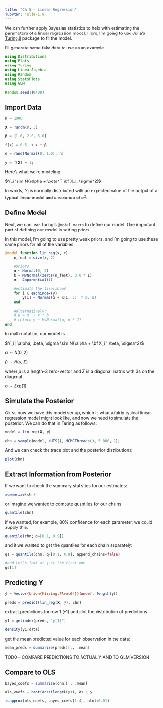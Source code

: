 ```yaml
---
title: "Ch 5 - Linear Regression"
jupyter: julia-1.9
---
```


We can further apply Bayesian statistics to help with estimating the parameters of a linear regression model. Here, I'm going to use Julia's [Turing.jl](https://turinglang.org/) package to fit the model.

I'll generate some fake data to use as an example

```julia
using Distributions
using Plots
using Turing
using LinearAlgebra
using Random
using StatsPlots
using GLM

Random.seed!(0408)
```

## Import Data

```julia

n = 1000

𝐗 = randn(n, 3)

β = [1.0, 2.0, 3.0]

f(x) = 0.5 .+ x * β

ϵ = rand(Normal(0, 1.0), n)

y = f(𝐗) + ϵ;
```


Here's what we're modeling:

$Y_i \sim N(\alpha + \beta^T \bf X_i, \sigma^2)$

In words, $Y_i$ is normally distributed with an expected value of the output of a typical linear model and a variance of $\sigma^2$.

## Define Model

Next, we can use Turing's `@model macro` to define our model. One important part of defining our model is setting priors.

In this model, I'm going to use pretty weak priors, and I'm going to use these same priors for all of the variables.

```julia
@model function lin_reg(x, y)
    n_feat = size(x, 2)

    #priors
    α ~ Normal(0, 2)
    b ~ MvNormal(zeros(n_feat), 3.0 * I)
    σ ~ Exponential(1)

    #estimate the likelihood
    for i ∈ eachindex(y)
        y[i] ~ Normal(α + x[i, :]' * b, σ)
    end

    #alternatively:
    # μ = α .+ x * b
    # return y ~ MvNormal(μ, σ * I)
end
```

In math notation, our model is:

$Y_i | \alpha, \beta, \sigma \sim N(\alpha + \bf X_i ' \beta, \sigma^2)$

$\alpha \sim N(0, 2)$

$\beta \sim N(\mu, \Sigma)$

where $\mu$ is a length-3 zero-vector and $\Sigma$ is a diagonal matrix with 3s on the diagonal

$\sigma \sim Exp(1)$

## Simulate the Posterior

Ok so now we have this model set up, which is what a fairly typical linear regression model might look like, and now we need to simulate the posterior. We can do that in Turing as follows: 

```julia
model = lin_reg(𝐗, y)

chn = sample(model, NUTS(), MCMCThreads(), 5_000, 2);
```

And we can check the trace plot and the posterior distributions:

```julia
plot(chn)
```

## Extract Information from Posterior

If we want to check the summary statistics for our estimates:

```julia
summarize(chn)
```

or imagine we wanted to compute quantiles for our chains

```julia
quantile(chn)
```

if we wanted, for example, 80% confidence for each parameter, we could supply this:

```julia
quantile(chn; q=[0.1, 0.9])
```

and if we wanted to get the quantiles for each chain separately:

```julia
qs = quantile(chn; q=[0.1, 0.9], append_chains=false)

#and let's look at just the first one
qs[1]
```

## Predicting Y 

```julia
ŷ = Vector{Union{Missing,Float64}}(undef, length(y))

preds = predict(lin_reg(𝐗, ŷ), chn)

```

extract predictions for row 1 (y1) and plot the distribution of predictions

```julia
y1 = getindex(preds, "y[1]")

density(y1.data)
```

get the mean predicted value for each observation in the data:

```julia
mean_preds = summarize(preds)[:, :mean]
```

TODO -- COMPARE PREDICTIONS TO ACTUAL Y AND TO GLM VERSION

## Compare to OLS

```julia
bayes_coefs = summarize(chn)[:, :mean]
```

```julia
ols_coefs = hcat(ones(length(y)), 𝐗) \ y
```

```julia
isapprox(ols_coefs, bayes_coefs[1:4], atol=0.01)
```